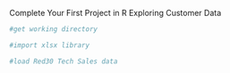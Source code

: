 Complete Your First Project in R
Exploring Customer Data

```r
#get working directory

```

```r
#import xlsx library

```


```r
#load Red30 Tech Sales data

```



